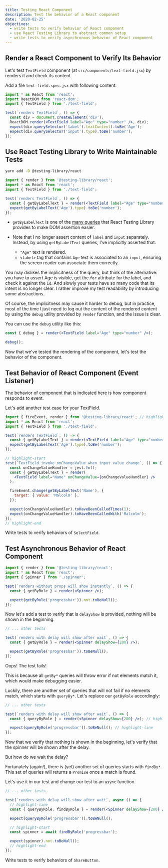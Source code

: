 ```yaml
---
title: Testing React Component
description: Test the behavior of a React component
date: '2020-02-25'
objectives:
  - write tests to verify behavior of React component
  - use React Testing Library to abstract common setup
  - write tests to verify asynchronous behavior of React component
---
```



## Render a React Component to Verify Its Behavior

Let's test `TextField` component (at `src/components/text-field.jsx`) by renders it and check its content.

Add a file `text-field.spec.jsx` with following content:

```jsx title="src/components/text-field.spec.jsx"
import * as React from 'react';
import ReactDOM from 'react-dom';
import { TextField } from './text-field';

test(`renders TextField`, () => {
  const div = document.createElement('div');
  ReactDOM.render(<TextField label="Age" type="number" />, div);
  expect(div.querySelector('label').textContent).toBe('Age');
  expect(div.querySelector('input').type).toBe('number');
});
```

## Use React Testing Library to Write Maintainable Tests

```bash
yarn add -D @testing-library/react
```

```jsx title="src/components/text-field.spec.jsx"
import { render } from '@testing-library/react';
import * as React from 'react';
import { TextField } from './text-field';

test(`renders TextField`, () => {
  const { getByLabelText } = render(<TextField label="Age" type="number" />);
  expect(getByLabelText('Age').type).toBe('number');
});
```

- `getByLabelText` is one of the [many queries][queries] that React Testing Library provides to make DOM assertion easier.
- Note that I no longer assert content of `label` and `input` separately. Instead, by using `getByLabelText` queries, I've implicitly asserted that:

  - `"Age"` text is rendered.
  - `<label>` tag that contains `Age` text is associated to an `input`, ensuring the screen reader can associate them correctly.

<aside>

You may dislikes the implicitness of the query, but think of the alternative: you have to assert Age is visible, get the `for` attribute for the label, and check it against the `id`. And slowly your tests have so many code that its intent is no longer clear. I rather improve my test readability by introducing some abstractions.

Of course, the implicitness may cause it harder to debug, but in practice, most of the time I just need to log out the content of the rendered content by using the `debug` utility provided by `render` function, and the issue is clear.

You can use the `debug` utility like this:

```jsx
const { debug } = render(<TextField label="Age" type="number" />);

debug();
```

</aside>

Now that we've tested the rendering of the component, let's test the behavior of the component.

## Test Behavior of React Component (Event Listener)

The behavior of component that is indicated here is how component responds to event.

Let's add another test case for your TextField.

```jsx title="src/components/text-field.spec.jsx"
import { fireEvent, render } from '@testing-library/react'; // highlight-line
import * as React from 'react';
import { TextField } from './text-field';

test(`renders TextField`, () => {
  const { getByLabelText } = render(<TextField label="Age" type="number" />);
  expect(getByLabelText('Age').type).toBe('number');
});

// highlight-start
test(`TextField invoke onChangeValue when input value change`, () => {
  const onChangeValueHandler = jest.fn();
  const { getByLabelText } = render(
    <TextField label="Name" onChangeValue={onChangeValueHandler} />
  );

  fireEvent.change(getByLabelText('Name'), {
    target: { value: 'Malcolm' },
  });

  expect(onChangeValueHandler).toHaveBeenCalledTimes(1);
  expect(onChangeValueHandler).toHaveBeenCalledWith('Malcolm');
});
// highlight-end
```

<Exercise title="Exercise">

Write tests to verify behaviors of `SelectField`.

</Exercise>

## Test Asynchronous Behavior of React Component

```jsx title="src/components/spinner.spec.jsx"
import { render } from '@testing-library/react';
import * as React from 'react';
import { Spinner } from './spinner';

test(`renders without props will show instantly`, () => {
  const { getByRole } = render(<Spinner />);

  expect(getByRole('progressbar')).not.toBeNull();
});
```

Now let's add a test to verify that is `delayShow` is provided, nothing will be shown in the beginning.

```jsx title="src/components/spinner.spec.jsx"
// ... other tests

test(`renders with delay will show after wait`, () => {
  const { getByRole } = render(<Spinner delayShow={200} />);

  expect(getByRole('progressbar')).toBeNull();
});
```

Oops! The test fails!

This is because all `getBy*` queries will throw error if not elements match it, which would make debugging easier.

Luckily, there are another set of queries that will not fail if no elements match, which starts with `queryBy*`. Let's replace our `getByRole` accordingly:

```jsx title="src/components/spinner.spec.jsx"
// ... other tests

test(`renders with delay will show after wait`, () => {
  const { queryByRole } = render(<Spinner delayShow={200} />); // highlight-line

  expect(queryByRole('progressbar')).toBeNull(); // highlight-line
});
```

Now that we verify that nothing is shown in the beginning, let's verify that the spinner will be shown after the delay.

But how do we wait the delay?

Fortunately (again!), there is (yet) another set of queries starts with `findBy*`. This set of queries will returns a `Promise` once a match is found.

Let's use it in our test and change our test to an `async` function.

```jsx title="src/components/spinner.spec.jsx"
// ... other tests

test(`renders with delay will show after wait`, async () => {
  // highlight-line
  const { queryByRole, findByRole } = render(<Spinner delayShow={200} />); // highlight-line

  expect(queryByRole('progressbar')).toBeNull();

  // highlight-start
  const spinner = await findByRole('progressbar');

  expect(spinner).not.toBeNull();
  // highlight-end
});
```

<Exercise title="Exercise">

Write tests to verify behaviors of `ShareButton`.

</Exercise>

[queries]: https://testing-library.com/docs/dom-testing-library/api-queries
